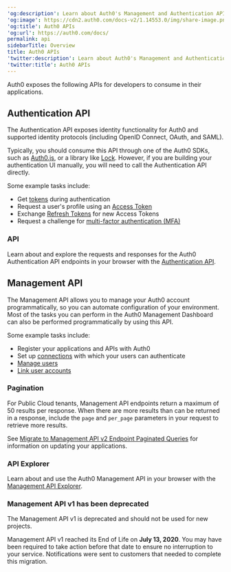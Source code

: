 ---
'og:description': Learn about Auth0's Management and Authentication APIs.
'og:image': https://cdn2.auth0.com/docs-v2/1.14553.0/img/share-image.png
'og:title': Auth0 APIs
'og:url': https://auth0.com/docs/
permalink: api
sidebarTitle: Overview
title: Auth0 APIs
'twitter:description': Learn about Auth0's Management and Authentication APIs.
'twitter:title': Auth0 APIs
---
Auth0 exposes the following APIs for developers to consume in their applications.

## Authentication API

The Authentication API exposes identity functionality for Auth0 and supported identity protocols (including <Tooltip tip="OpenID: Open standard for authentication that allows applications to verify users' identities without collecting and storing login information." cta="View Glossary" href="/docs/glossary?term=OpenID">OpenID</Tooltip> Connect, <Tooltip tip="OpenID: Open standard for authentication that allows applications to verify users' identities without collecting and storing login information." cta="View Glossary" href="/docs/glossary?term=OAuth">OAuth</Tooltip>, and <Tooltip tip="OAuth 2.0: Authorization framework that defines authorization protocols and workflows." cta="View Glossary" href="/docs/glossary?term=SAML">SAML</Tooltip>).

Typically, you should consume this API through one of the Auth0 SDKs, such as [Auth0.js](/docs/libraries/auth0js), or a library like [Lock](/docs/libraries/lock). However, if you are building your authentication UI manually, you will need to call the Authentication API directly.

Some example tasks include:

* Get [tokens](/docs/secure/tokens) during authentication
* Request a user's profile using an [Access Token](/docs/secure/tokens/access-tokens)
* Exchange [Refresh Tokens](/docs/secure/tokens/refresh-tokens) for new <Tooltip tip="Access Token: Authorization credential, in the form of an opaque string or JWT, used to access an API." cta="View Glossary" href="/docs/glossary?term=Access+Tokens">Access Tokens</Tooltip>
* Request a challenge for [multi-factor authentication (MFA)](/docs/secure/multi-factor-authentication)

### API

Learn about and explore the requests and responses for the Auth0 Authentication API endpoints in your browser with the [Authentication API](https://auth0.com/docs/api/authentication).

## Management API

The <Tooltip tip="Management API: A product to allow customers to perform administrative tasks." cta="View Glossary" href="/docs/glossary?term=Management+API">Management API</Tooltip> allows you to manage your Auth0 account programmatically, so you can automate configuration of your environment. Most of the tasks you can perform in the Auth0 Management Dashboard can also be performed programmatically by using this API.

Some example tasks include:

* Register your applications and APIs with Auth0
* Set up [connections](/docs/authenticate/identity-providers) with which your users can authenticate
* [Manage users](/docs/manage-users)
* [Link user accounts](/docs/manage-users/user-accounts/user-account-linking/link-user-accounts)

### Pagination

For Public Cloud tenants, Management API endpoints return a maximum of 50 results per response. When there are more results than can be returned in a response, include the `page` and `per_page` parameters in your request to retrieve more results.

See [Migrate to Management API v2 Endpoint Paginated Queries](/docs/troubleshoot/product-lifecycle/past-migrations/migrate-to-paginated-queries) for information on updating your applications.

### API Explorer

Learn about and use the Auth0 Management API in your browser with the [Management API Explorer](https://auth0.com/docs/api/management/v2).

### Management API v1 has been deprecated

The Management API v1 is deprecated and should not be used for new projects.

Management API v1 reached its End of Life on **July 13, 2020**. You may have been required to take action before that date to ensure no interruption to your service. Notifications were sent to customers that needed to complete this migration.
